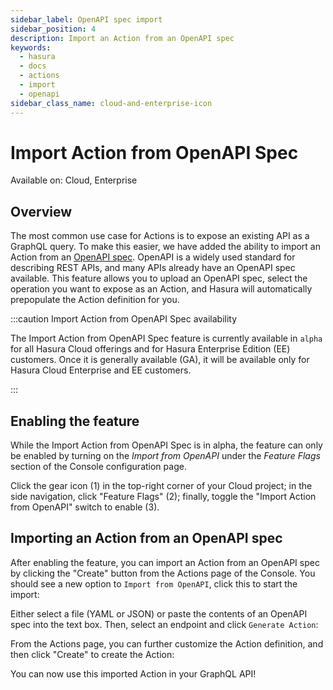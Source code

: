 ```yaml
---
sidebar_label: OpenAPI spec import
sidebar_position: 4
description: Import an Action from an OpenAPI spec
keywords:
  - hasura
  - docs
  - actions
  - import
  - openapi
sidebar_class_name: cloud-and-enterprise-icon
---
```



# Import Action from OpenAPI Spec

<div className="badge badge--primary heading-badge">Available on: Cloud, Enterprise</div>

## Overview

The most common use case for Actions is to expose an existing API as a GraphQL query. To make this easier, we have added
the ability to import an Action from an [OpenAPI spec](https://swagger.io/specification/). OpenAPI is a widely used
standard for describing REST APIs, and many APIs already have an OpenAPI spec available. This feature allows you to
upload an OpenAPI spec, select the operation you want to expose as an Action, and Hasura will automatically prepopulate
the Action definition for you.

:::caution Import Action from OpenAPI Spec availability

The Import Action from OpenAPI Spec feature is currently available in `alpha` for all Hasura Cloud offerings and for
Hasura Enterprise Edition (EE) customers. Once it is generally available (GA), it will be available only for Hasura
Cloud Enterprise and EE customers.

:::

## Enabling the feature

While the Import Action from OpenAPI Spec is in alpha, the feature can only be enabled by turning on the _Import from
OpenAPI_ under the _Feature Flags_ section of the Console configuration page.

Click the gear icon (1) in the top-right corner of your Cloud project; in the side navigation, click "Feature Flags"
(2); finally, toggle the "Import Action from OpenAPI" switch to enable (3).

<Thumbnail src="/img/actions/openapi-feature-flag.png" alt="Turning on experimental features." width="1000px" />

## Importing an Action from an OpenAPI spec

After enabling the feature, you can import an Action from an OpenAPI spec by clicking the "Create" button from the
Actions page of the Console. You should see a new option to `Import from OpenAPI`, click this to start the import:

<Thumbnail src="/img/actions/import-openapi.png" alt="Turning on experimental features." width="1000px" />

Either select a file (YAML or JSON) or paste the contents of an OpenAPI spec into the text box. Then, select an endpoint
and click `Generate Action`:

<Thumbnail src="/img/actions/generate-openapi.png" alt="Turning on experimental features." width="600px" />

From the Actions page, you can further customize the Action definition, and then click "Create" to create the Action:

<Thumbnail src="/img/actions/create-openapi.png" alt="Turning on experimental features." width="1000px" />

You can now use this imported Action in your GraphQL API!
